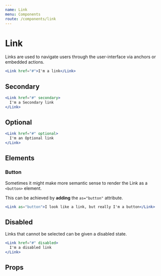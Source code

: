 ```yaml
---
name: Link
menu: Components
route: /components/link
---
```



# Link

Links are used to navigate users through the user-interface via anchors or embedded actions.

```jsx react-live
<Link href="#">I'm a link</Link>
```

## Secondary

```jsx react-live
<Link href="#" secondary>
  I'm a Secondary link
</Link>
```

## Optional

```jsx react-live
<Link href="#" optional>
  I'm an Optional link
</Link>
```

## Elements

### Button

Sometimes it might make more semantic sense to render the Link as a `<button>` element.

This can be achieved by **adding** the `as="button"` attribute.

```jsx react-live
<Link as="button">I look like a link, but really I'm a button</Link>
```

## Disabled

Links that cannot be selected can be given a disabled state.

```jsx react-live
<Link href="#" disabled>
  I'm a disabled link
</Link>
```

## Props

<PropsTable of={Link} />
